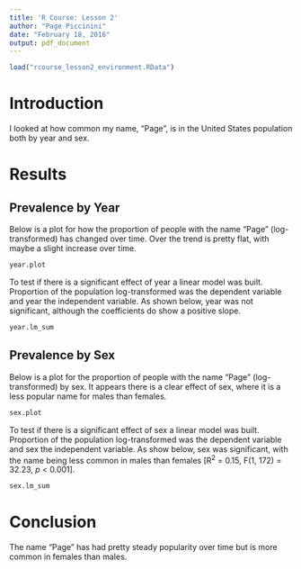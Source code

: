 ```yaml
---
title: 'R Course: Lesson 2'
author: "Page Piccinini"
date: "February 18, 2016"
output: pdf_document
---
```

```r
load("rcourse_lesson2_environment.RData")
```

# Introduction

I looked at how common my name, "Page", is in the United States population both by year and sex.


# Results

## Prevalence by Year

Below is a plot for how the proportion of people with the name "Page" (log-transformed) has changed over time. Over the trend is pretty flat, with maybe a slight increase over time.

```r
year.plot
```

To test if there is a significant effect of year a linear model was built. Proportion of the population log-transformed was the dependent variable and year the independent variable. As shown below, year was not significant, although the coefficients do show a positive slope.

```r
year.lm_sum
```

## Prevalence by Sex

Below is a plot for the proportion of people with the name "Page" (log-transformed) by sex. It appears there is a clear effect of sex, where it is a less popular name for males than females.

```r
sex.plot
```

To test if there is a significant effect of sex a linear model was built. Proportion of the population log-transformed was the dependent variable and sex the independent variable. As show below, sex was significant, with the name being less common in males than females [R^2^ = 0.15, F(1, 172) = 32.23, *p* < 0.001].

```r
sex.lm_sum
```


# Conclusion

The name "Page" has had pretty steady popularity over time but is more common in females than males.